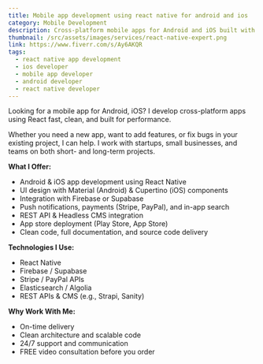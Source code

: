 ```yaml
---
title: Mobile app development using react native for android and ios
category: Mobile Development
description: Cross-platform mobile apps for Android and iOS built with React Native for seamless performance.
thumbnail: /src/assets/images/services/react-native-expert.png
link: https://www.fiverr.com/s/Ay6AKQR
tags:
  - react native app development
  - ios developer
  - mobile app developer
  - android developer
  - react native developer
---
```


Looking for a mobile app for Android, iOS? I develop cross-platform apps using React fast, clean, and built for performance.

Whether you need a new app, want to add features, or fix bugs in your existing project, I can help. I work with startups, small businesses, and teams on both short- and long-term projects.

**What I Offer:**
- Android & iOS app development using React Native
- UI design with Material (Android) & Cupertino (iOS) components
- Integration with Firebase or Supabase
- Push notifications, payments (Stripe, PayPal), and in-app search
- REST API & Headless CMS integration
- App store deployment (Play Store, App Store)
- Clean code, full documentation, and source code delivery

**Technologies I Use:**
-  React Native
-  Firebase / Supabase
-  Stripe / PayPal APIs
-  Elasticsearch / Algolia
-  REST APIs & CMS (e.g., Strapi, Sanity)

**Why Work With Me:**
- On-time delivery
- Clean architecture and scalable code
- 24/7 support and communication
- FREE video consultation before you order

